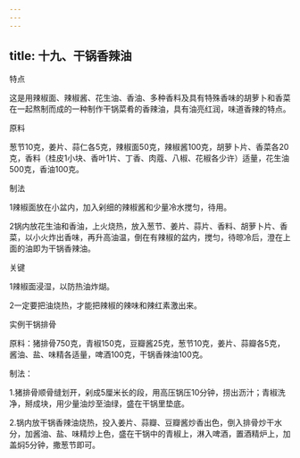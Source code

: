 ```yaml
---
---
---
```

title: 十九、干锅香辣油
---






特点

这是用辣椒面、辣椒酱、花生油、香油、多种香料及具有特殊香味的胡萝卜和香菜在一起熬制而成的一种制作干锅菜肴的香辣油，具有油亮红润，味道香辣的特点。

原料

葱节10克，姜片、蒜仁各5克，辣椒面50克，辣椒酱100克，胡萝卜片、香菜各20克，香料（桂皮1小块、香叶1片、丁香、肉蔻、八椒、花椒各少许）适量，花生油500克，香油100克。



制法

1辣椒面放在小盆内，加入剁细的辣椒酱和少量冷水搅匀，待用。

2锅内放花生油和香油，上火烧热，放入葱节、姜片、蒜片、香料、胡萝卜片、香菜，以小火炸出香味，再升高油温，倒在有辣椒的盆内，搅匀，待晾冷后，澄在上面的油即为干锅香辣油。

关键

1辣椒面浸湿，以防热油炸煳。

2一定要把油烧热，才能把辣椒的辣味和辣红素激出来。

实例干锅排骨

原料：猪排骨750克，青椒150克，豆瓣酱25克，葱节10克，姜片、蒜瓣各5克，酱油、盐、味精各适量，啤酒100克，干锅香辣油100克。

制法：

1.猪排骨顺骨缝划开，剁成5厘米长的段，用高压锅压10分钟，捞出沥汁；青椒洗净，掰成块，用少量油炒至油绿，盛在干锅里垫底。

2.锅内放干锅香辣油烧热，投入姜片、蒜瓣、豆瓣酱炒香出色，倒入排骨炒干水分，加酱油、盐、味精炒上色，盛在干锅中的青椒上，淋入啤酒，置酒精炉上，加盖焖5分钟，撒葱节即可。